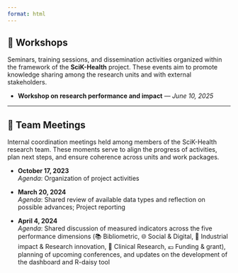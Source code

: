 ```yaml
---
format: html
---
```

## 🧪 Workshops

Seminars, training sessions, and dissemination activities organized within the framework of the **SciK-Health** project. These events aim to promote knowledge sharing among the research units and with external stakeholders.

- **Workshop on research performance and impact** — *June 10, 2025*

---

## 🤝 Team Meetings

Internal coordination meetings held among members of the SciK-Health research team. These moments serve to align the progress of activities, plan next steps, and ensure coherence across units and work packages.

- **October 17, 2023**  
  *Agenda*: Organization of project activities

- **March 20, 2024**  
  *Agenda*: Shared review of available data types and reflection on possible advances; Project reporting

- **April 4, 2024**  
  *Agenda*: Shared discussion of measured indicators across the five performance dimensions (📚 Bibliometric, 🌐 Social & Digital, 🧬 Industrial impact & Research innovation, 🧪 Clinical Research, 💶 Funding & grant), planning of upcoming conferences, and updates on the development of the dashboard and R-daisy tool
